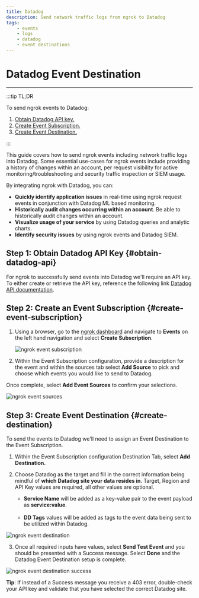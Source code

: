 ```yaml
---
title: Datadog
description: Send network traffic logs from ngrok to Datadog
tags:
    - events
    - logs
    - datadog
    - event destinations
---
```


# Datadog Event Destination
------------

:::tip TL;DR

To send ngrok events to Datadog:
1. [Obtain Datadog API key.](#obtain-datadog-api)
1. [Create Event Subscription.](#create-event-subscription)
1. [Create Event Destination.](#create-destination)


:::


This guide covers how to send ngrok events including network traffic logs into Datadog.
Some essential use-cases for ngrok events include providing a history of changes within an account, per request visibility for active monitoring/troubleshooting and security traffic inspection or SIEM usage.

By integrating ngrok with Datadog, you can:

- **Quickly identify application issues** in real-time using ngrok request events in conjunction with Datadog ML based monitoring.
- **Historically audit changes occurring within an account**.  Be able to historically audit changes within an account.
- **Visualize usage of your service** by using Datadog queries and analytic charts.
- **Identify security issues** by using ngrok events and Datadog SIEM.


## **Step 1**: Obtain Datadog API Key {#obtain-datadog-api}

For ngrok to successfully send events into Datadog we'll require an API key. To either create or retrieve the API key, reference the following link [Datadog API documentation](https://docs.datadoghq.com/account_management/api-app-keys/#add-an-api-key-or-client-token). 


## **Step 2**: Create an Event Subscription {#create-event-subscription}

1. Using a browser, go to the [ngrok dashboard](https://dashboard.ngrok.com) and navigate to **Events** on the left hand navigation and select **Create Subscription**.
    
    ![ngrok event subscription](img/event_sub.png)


2. Within the Event Subscription configuration, provide a description for the event and within the sources tab select **Add Source** to pick and choose which events you would like to send to Datadog.

Once complete, select **Add Event Sources** to confirm your selections.

![ngrok event sources](img/event_sources.png)

## **Step 3**: Create Event Destination {#create-destination}

To send the events to Datadog we'll need to assign an Event Destination to the Event Subscription.

1. Within the Event Subscription configuration Destination Tab, select **Add Destination.**

1. Choose Datadog as the target and fill in the correct information being mindful of **which Datadog site your data resides in**.  Target, Region and API Key values are required, all other values are optional.

    - **Service Name** will be added as a key-value pair to the event payload as **service:value**.<br></br>
    - **DD Tags** values will be added as tags to the event data being sent to be utilized within Datadog.

![ngrok event destination](img/event_destination.png)

3. Once all required inputs have values, select **Send Test Event** and you should be presented with a Success message.  Select **Done** and the Datadog Event Destination setup is complete.

![ngrok event destination success](img/success.png)

**Tip**: If instead of a Success message you receive a 403 error, double-check your API key and validate that you have selected the correct Datadog site.

